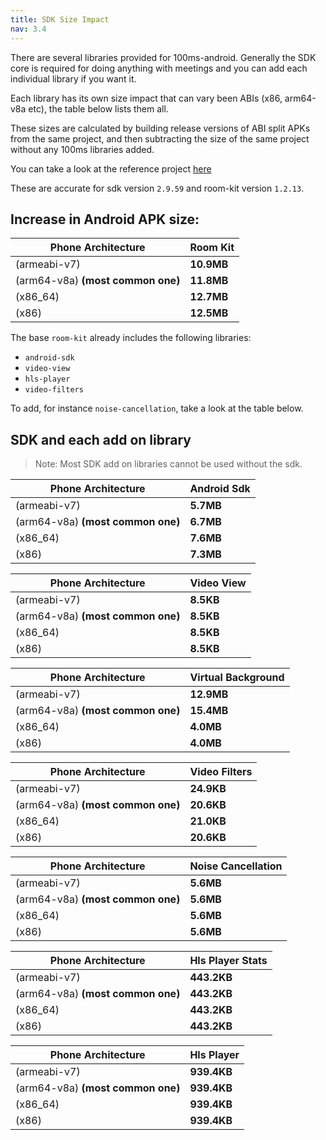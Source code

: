 ```yaml
---
title: SDK Size Impact
nav: 3.4
---
```

There are several libraries provided for 100ms-android. Generally the SDK core is required for doing anything with meetings and you can add each individual library if you want it.

Each library has its own size impact that can vary been ABIs (x86, arm64-v8a etc), the table below lists them all.

These sizes are calculated by building release versions of ABI split APKs from the same project, and then subtracting the size of the same project without any 100ms libraries added.

You can take a look at the reference project [here](https://github.com/100mslive/Android-Size-Reference-App/)

These are accurate for sdk version `2.9.59` and room-kit version `1.2.13`.

## Increase in Android APK size:

|  Phone Architecture     	|  Room Kit   |
| --------------------------------- | ---------  |
| (armeabi-v7)                      | **10.9MB**  |
| (arm64-v8a) **(most common one)** | **11.8MB**  |
| (x86_64)                          | **12.7MB**  |
| (x86)                             | **12.5MB**  |

The base `room-kit` already includes the following libraries:

- `android-sdk`
- `video-view`
- `hls-player`
- `video-filters`

To add, for instance `noise-cancellation`, take a look at the table below.

## SDK and each add on library
> Note: Most SDK add on libraries cannot be used without the sdk. 

|  Phone Architecture     	|  Android Sdk   |
| --------------------------------- | ---------  |
| (armeabi-v7)                      | **5.7MB**  |
| (arm64-v8a) **(most common one)** | **6.7MB**  |
| (x86_64)                          | **7.6MB**  |
| (x86)                             | **7.3MB**  |

|  Phone Architecture     	|  Video View   |
| --------------------------------- | ---------  |
| (armeabi-v7)                      | **8.5KB**  |
| (arm64-v8a) **(most common one)** | **8.5KB**  |
| (x86_64)                          | **8.5KB**  |
| (x86)                             | **8.5KB**  |


|  Phone Architecture     	|  Virtual Background   |
| --------------------------------- | ---------  |
| (armeabi-v7)                      | **12.9MB**  |
| (arm64-v8a) **(most common one)** | **15.4MB**  |
| (x86_64)                          | **4.0MB**  |
| (x86)                             | **4.0MB**  |


|  Phone Architecture     	|  Video Filters   |
| --------------------------------- | ---------  |
| (armeabi-v7)                      | **24.9KB**  |
| (arm64-v8a) **(most common one)** | **20.6KB**  |
| (x86_64)                          | **21.0KB**  |
| (x86)                             | **20.6KB**  |


|  Phone Architecture     	|  Noise Cancellation   |
| --------------------------------- | ---------  |
| (armeabi-v7)                      | **5.6MB**  |
| (arm64-v8a) **(most common one)** | **5.6MB**  |
| (x86_64)                          | **5.6MB**  |
| (x86)                             | **5.6MB**  |


|  Phone Architecture     	|  Hls Player Stats   |
| --------------------------------- | ---------  |
| (armeabi-v7)                      | **443.2KB**  |
| (arm64-v8a) **(most common one)** | **443.2KB**  |
| (x86_64)                          | **443.2KB**  |
| (x86)                             | **443.2KB**  |


|  Phone Architecture     	|  Hls Player   |
| --------------------------------- | ---------  |
| (armeabi-v7)                      | **939.4KB**  |
| (arm64-v8a) **(most common one)** | **939.4KB**  |
| (x86_64)                          | **939.4KB**  |
| (x86)                             | **939.4KB**  |

